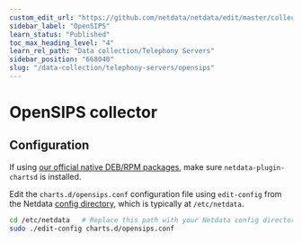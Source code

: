```yaml
---
custom_edit_url: "https://github.com/netdata/netdata/edit/master/collectors/charts.d.plugin/opensips/README.md"
sidebar_label: "OpenSIPS"
learn_status: "Published"
toc_max_heading_level: "4"
learn_rel_path: "Data collection/Telephony Servers"
sidebar_position: "668040"
slug: "/data-collection/telephony-servers/opensips"
---
```



# OpenSIPS collector

## Configuration

If using [our official native DEB/RPM packages](/docs/installation/native-linux-distribution-packages), make sure `netdata-plugin-chartsd` is installed.

Edit the `charts.d/opensips.conf` configuration file using `edit-config` from the Netdata [config
directory](/docs/configuring/configuration), which is typically at `/etc/netdata`.

```bash
cd /etc/netdata   # Replace this path with your Netdata config directory, if different
sudo ./edit-config charts.d/opensips.conf
```


